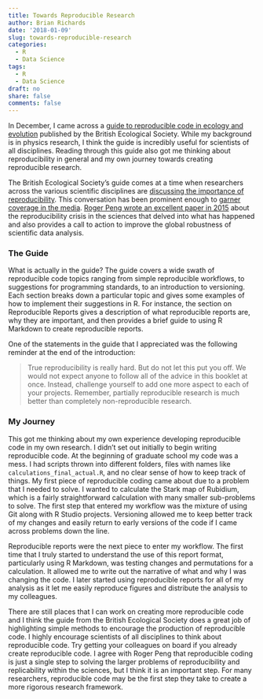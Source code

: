 ```yaml
---
title: Towards Reproducible Research
author: Brian Richards
date: '2018-01-09'
slug: towards-reproducible-research
categories:
  - R
  - Data Science
tags:
  - R
  - Data Science
draft: no
share: false
comments: false
---
```


In December, I came across a [guide to reproducible code in ecology and evolution](http://www.britishecologicalsociety.org/publications/guides-to/) 
published by the British Ecological Society. While my background is in physics 
research, I think the guide is incredibly useful for scientists of all 
disciplines. Reading through this guide also got me thinking about 
reproducibility in general and my own journey towards creating reproducible 
research.

The British Ecological Society's guide comes at a time when researchers across 
the various scientific disciplines are [discussing the importance of reproducibility](https://www.nature.com/news/1-500-scientists-lift-the-lid-on-reproducibility-1.19970). 
This conversation has been prominent enough to [garner coverage in the media](https://fivethirtyeight.com/features/failure-is-moving-science-forward/). 
[Roger Peng wrote an excellent paper in 2015](http://onlinelibrary.wiley.com/doi/10.1111/j.1740-9713.2015.00827.x/full) 
about the reproducibility crisis in the sciences that delved into what has 
happened and also provides a call to action to improve the global robustness of 
scientific data analysis.

### The Guide

What is actually in the guide? The guide covers a wide swath of reproducible 
code topics ranging from simple reproducible workflows, to suggestions for 
programming standards, to an introduction to versioning. Each section breaks 
down a particular topic and gives some examples of how to implement their 
suggestions in R. For instance, the section on Reproducible Reports gives a 
description of what reproducible reports are, why they are important, and then 
provides a brief guide to using R Markdown to create reproducible reports. 

One of the statements in the guide that I appreciated was the following reminder 
at the end of the introduction: 

> True reproducibility is really hard. But do not let this put you off. We would 
> not expect anyone to follow all of the advice in this booklet at once. 
> Instead, challenge yourself to add one more aspect to each of your projects. 
> Remember, partially reproducible research is much better than completely 
> non-reproducible research.

### My Journey

This got me thinking about my own experience developing reproducible code in my 
own research. I didn't set out initially to begin writing reproducible code. At 
the beginning of graduate school my code was a mess. I had scripts thrown into 
different folders, files with names like `calculations_final_actual.R`, and no 
clear sense of how to keep track of things. My first piece of reproducible 
coding came about due to a problem that I needed to solve. I wanted to calculate 
the Stark map of Rubidium, which is a fairly straightforward calculation with 
many smaller sub-problems to solve. The first step that entered my workflow was 
the mixture of using Git along with R Studio projects. Versioning allowed me to 
keep better track of my changes and easily return to early versions of the code 
if I came across problems down the line.

Reproducible reports were the next piece to enter my workflow. The first time 
that I truly started to understand the use of this report format, particularly 
using R Markdown, was testing changes and permutations for a calculation. It 
allowed me to write out the narrative of what and why I was changing the code. 
I later started using reproducible reports for all of my analysis as it let me 
easily reproduce figures and distribute the analysis to my colleagues. 

There are still places that I can work on creating more reproducible code and I 
think the guide from the British Ecological Society does a great job of 
highlighting simple methods to encourage the production of reproducible code. I 
highly encourage scientists of all disciplines to think about reproducible code. 
Try getting your colleagues on board if you already create reproducible code. I 
agree with Roger Peng that reproducible coding is just a single step to solving 
the larger problems of reproducibility and replicability within the sciences, 
but I think it is an important step. For many researchers, reproducible code may 
be the first step they take to create a more rigorous research framework.
